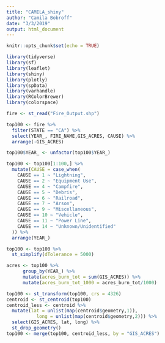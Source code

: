 ```yaml
---
title: "CAMILA_shiny"
author: "Camila Bobroff"
date: "3/3/2019"
output: html_document
---
```


```r
knitr::opts_chunk$set(echo = TRUE)
```

```r
library(tidyverse)
library(sf)
library(leaflet)
library(shiny)
library(plotly)
library(spData)
library(varhandle)
library(RColorBrewer)
library(colorspace)

fire <- st_read("Fire_Output.shp")
```

```r
top100 <- fire %>% 
  filter(STATE == "CA") %>% 
  select(YEAR_, FIRE_NAME,GIS_ACRES, CAUSE) %>% 
  arrange(-GIS_ACRES)

top100$YEAR_ <- unfactor(top100$YEAR_)

top100 <- top100[1:100,] %>% 
  mutate(CAUSE = case_when(
    CAUSE == 1 ~ "Lightning",
    CAUSE == 2 ~ "Equipment Use",
    CAUSE == 4 ~ "Campfire",
    CAUSE == 5 ~ "Debris",
    CAUSE == 6 ~ "Railroad",
    CAUSE == 7 ~ "Arson",
    CAUSE == 9 ~ "Miscellaneous",
    CAUSE == 10 ~ "Vehicle",
    CAUSE == 11 ~ "Power Line",
    CAUSE == 14 ~ "Unknown/Unidentified"
  )) %>% 
  arrange(YEAR_)
```

```r
top100 <- top100 %>% 
  st_simplify(dTolerance = 5000)
```

```r
acres <- top100 %>%
      group_by(YEAR_) %>% 
      mutate(acres_burn_tot = sum(GIS_ACRES)) %>% 
      mutate(acres_burn_tot_1000 = acres_burn_tot/1000)
```

```r
top100 <- st_transform(top100, crs = 4326)
centroid <- st_centroid(top100)
centroid_less <- centroid %>% 
  mutate(lat = unlist(map(centroid$geometry,1)),
           long = unlist(map(centroid$geometry,2))) %>% 
  select(GIS_ACRES, lat, long) %>% 
  st_drop_geometry()
top100 <- merge(top100, centroid_less, by = "GIS_ACRES")
```

